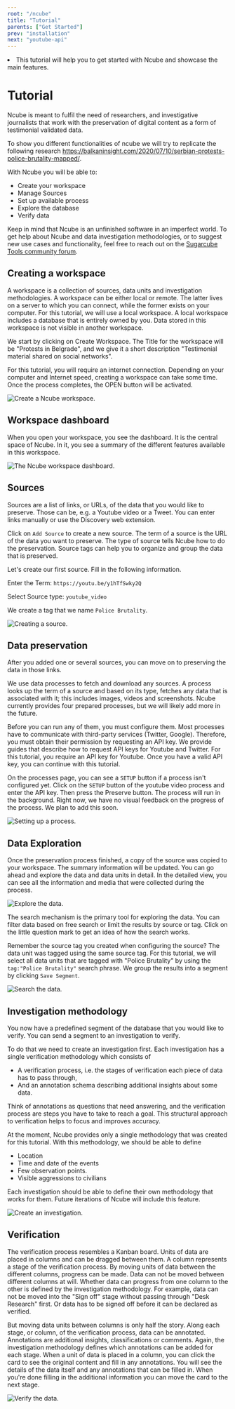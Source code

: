 ```yaml
---
root: "/ncube"
title: "Tutorial"
parents: ["Get Started"]
prev: "installation"
next: "youtube-api"
---
```



<Synopsis>
<li>This tutorial will help you to get started with Ncube and showcase the main features.</li>
</Synopsis>

# Tutorial

Ncube is meant to fulfil the need of researchers, and investigative journalists that work with the preservation of digital content as a form of testimonial validated data.

To show you different functionalities of ncube we will try to replicate the following research https://balkaninsight.com/2020/07/10/serbian-protests-police-brutality-mapped/.

With Ncube you will be able to:

- Create your workspace
- Manage Sources
- Set up available process
- Explore the database
- Verify data

Keep in mind that Ncube is an unfinished software in an imperfect world. To get help about Ncube and data investigation methodologies, or to suggest new use cases and functionality, feel free to reach out on the [Sugarcube Tools community forum](https://users.sugarcubetools.net).

## Creating a workspace

A workspace is a collection of sources, data units and investigation methodologies. A workspace can be either local or remote. The latter lives on a server to which you can connect, while the former exists on your computer. For this tutorial, we will use a local workspace. A local workspace includes a database that is entirely owned by you. Data stored in this workspace is not visible in another workspace.

We start by clicking on Create Workspace. The Title for the workspace will be "Protests in Belgrade", and we give it a short description "Testimonial material shared on social networks".

For this tutorial, you will require an internet connection. Depending on your computer and Internet speed, creating a workspace can take some time. Once the process completes, the OPEN button will be activated.

<img src="../assets/ncube-tutorial/workspace.gif" alt="Create a Ncube workspace." />

## Workspace dashboard

When you open your workspace, you see the dashboard. It is the central space of Ncube. In it, you see a summary of the different features available in this workspace.

<img src="../assets/ncube-tutorial/dashboard.gif" alt="The Ncube workspace dashboard." />

## Sources

Sources are a list of links, or URLs, of the data that you would like to preserve. Those can be, e.g. a Youtube video or a Tweet. You can enter links manually or use the Discovery web extension.

Click on `Add Source` to create a new source. The term of a source is the URL of the data you want to preserve. The type of source tells Ncube how to do the preservation. Source tags can help you to organize and group the data that is preserved.

Let's create our first source. Fill in the following information.

Enter the Term: `https://youtu.be/y1hTfSwky2Q`

Select Source type: `youtube_video`

We create a tag that we name `Police Brutality`.

<img src="../assets/ncube-tutorial/source.gif" alt="Creating a source." />

## Data preservation

After you added one or several sources, you can move on to preserving the data in those links.

We use data processes to fetch and download any sources. A process looks up the term of a source and based on its type, fetches any data that is associated with it; this includes images, videos and screenshots. Ncube currently provides four prepared processes, but we will likely add more in the future.

Before you can run any of them, you must configure them. Most processes have to communicate with third-party services (Twitter, Google). Therefore, you must obtain their permission by requesting an API key. We provide guides that describe how to request API keys for Youtube and Twitter. For this tutorial, you require an API key for Youtube. Once you have a valid API key, you can continue with this tutorial.

On the processes page, you can see a `SETUP` button if a process isn't configured yet. Click on the `SETUP` button of the youtube video process and enter the API key. Then press the Preserve button. The process will run in the background. Right now, we have no visual feedback on the progress of the process. We plan to add this soon.

<img src="../assets/ncube-tutorial/process.gif" alt="Setting up a process." />

## Data Exploration

Once the preservation process finished, a copy of the source was copied to your workspace. The summary information will be updated. You can go ahead and explore the data and data units in detail. In the detailed view, you can see all the information and media that were collected during the process.

<img src="../assets/ncube-tutorial/exploration.gif" alt="Explore the data." />

The search mechanism is the primary tool for exploring the data. You can filter data based on free search or limit the results by source or tag. Click on the little question mark to get an idea of how the search works.

Remember the source tag you created when configuring the source? The data unit was tagged using the same source tag. For this tutorial, we will select all data units that are tagged with "Police Brutality" by using the `tag:"Police Brutality"` search phrase. We group the results into a segment by clicking `Save Segment`.

<img src="../assets/ncube-tutorial/search.gif" alt="Search the data." />

## Investigation methodology

You now have a predefined segment of the database that you would like to verify. You can send a segment to an investigation to verify.

To do that we need to create an investigation first. Each investigation has a single verification methodology which consists of

- A verification process, i.e. the stages of verification each piece of data has to pass through,
- And an annotation schema describing additional insights about some data.

Think of annotations as questions that need answering, and the verification process are steps you have to take to reach a goal. This structural approach to verification helps to focus and improves accuracy.

At the moment, Ncube provides only a single methodology that was created for this tutorial. With this methodology, we should be able to define

- Location
- Time and date of the events
- Few observation points.
- Visible aggressions to civilians

Each investigation should be able to define their own methodology that works for them. Future iterations of Ncube will include this feature.

<img src="../assets/ncube-tutorial/investigation.gif" alt="Create an investigation." />

## Verification

The verification process resembles a Kanban board. Units of data are placed in columns and can be dragged between them. A column represents a stage of the verification process. By moving units of data between the different columns, progress can be made. Data can not be moved between different columns at will. Whether data can progress from one column to the other is defined by the investigation methodology. For example, data can not be moved into the "Sign off" stage without passing through "Desk Research" first. Or data has to be signed off before it can be declared as verified.

But moving data units between columns is only half the story. Along each stage, or column, of the verification process, data can be annotated. Annotations are additional insights, classifications or comments. Again, the investigation methodology defines which annotations can be added for each stage. When a unit of data is placed in a column, you can click the card to see the original content and fill in any annotations. You will see the details of the data itself and any annotations that can be filled in. When you're done filling in the additional information you can move the card to the next stage.

<img src="../assets/ncube-tutorial/verification.gif" alt="Verify the data." />

